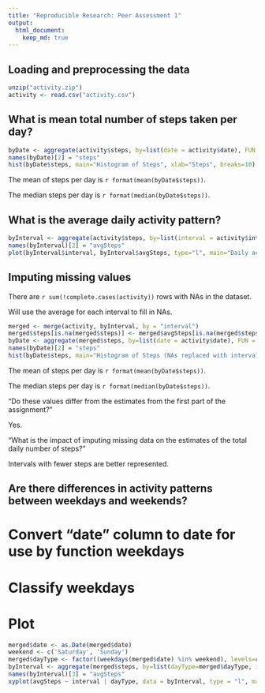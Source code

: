 ```yaml
---
title: "Reproducible Research: Peer Assessment 1"
output: 
  html_document:
    keep_md: true
---
```



## Loading and preprocessing the data
```r
unzip("activity.zip")
activity <- read.csv("activity.csv")
```


## What is mean total number of steps taken per day?
```r
byDate <- aggregate(activity$steps, by=list(date = activity$date), FUN = sum, na.rm=TRUE, na.action=NULL)
names(byDate)[2] = "steps"
hist(byDate$steps, main="Histogram of Steps", xlab="Steps", breaks=10)
```

The mean of steps per day is `r format(mean(byDate$steps))`.

The median steps per day is `r format(median(byDate$steps))`.


## What is the average daily activity pattern?
```r
byInterval <- aggregate(activity$steps, by=list(interval = activity$interval), FUN = mean, na.rm=TRUE, na.action=NULL)
names(byInterval)[2] = "avgSteps"
plot(byInterval$interval, byInterval$avgSteps, type="l", main="Daily activity", xlab= "Interval", ylab="Mean of Steps", col="blue")
```



## Imputing missing values
There are `r sum(!complete.cases(activity))` rows with NAs in the dataset.

Will use the average for each interval to fill in NAs.

```r
merged <- merge(activity, byInterval, by = "interval")
merged$steps[is.na(merged$steps)] <- merged$avgSteps[is.na(merged$steps)]
byDate <- aggregate(merged$steps, by=list(date = activity$date), FUN = sum)
names(byDate)[2] = "steps"
hist(byDate$steps, main="Histogram of Steps (NAs replaced with interval mean)", xlab="Steps", breaks=10)
```

The mean of steps per day is `r format(mean(byDate$steps))`.

The median steps per day is `r format(median(byDate$steps))`.

"Do these values differ from the estimates from the first part of the assignment?"

Yes.
 
"What is the impact of imputing missing data on the estimates of the total daily number of steps?"

Intervals with fewer steps are better represented.
 
## Are there differences in activity patterns between weekdays and weekends?
# Convert "date" column to date for use by function weekdays
# Classify weekdays
# Plot
```r
merged$date <- as.Date(merged$date)
weekend <- c('Saturday', 'Sunday')
merged$dayType <- factor((weekdays(merged$date) %in% weekend), levels=c(TRUE, FALSE), labels=c('weekend', 'weekday'))
byInterval <- aggregate(merged$steps, by=list(dayType=merged$dayType, interval = merged$interval), FUN = mean)
names(byInterval)[3] = "avgSteps"
xyplot(avgSteps ~ interval | dayType, data = byInterval, type = "l", main="Weekday vs weekend", ylab="Mean of Steps", layout=c(1,2))
```